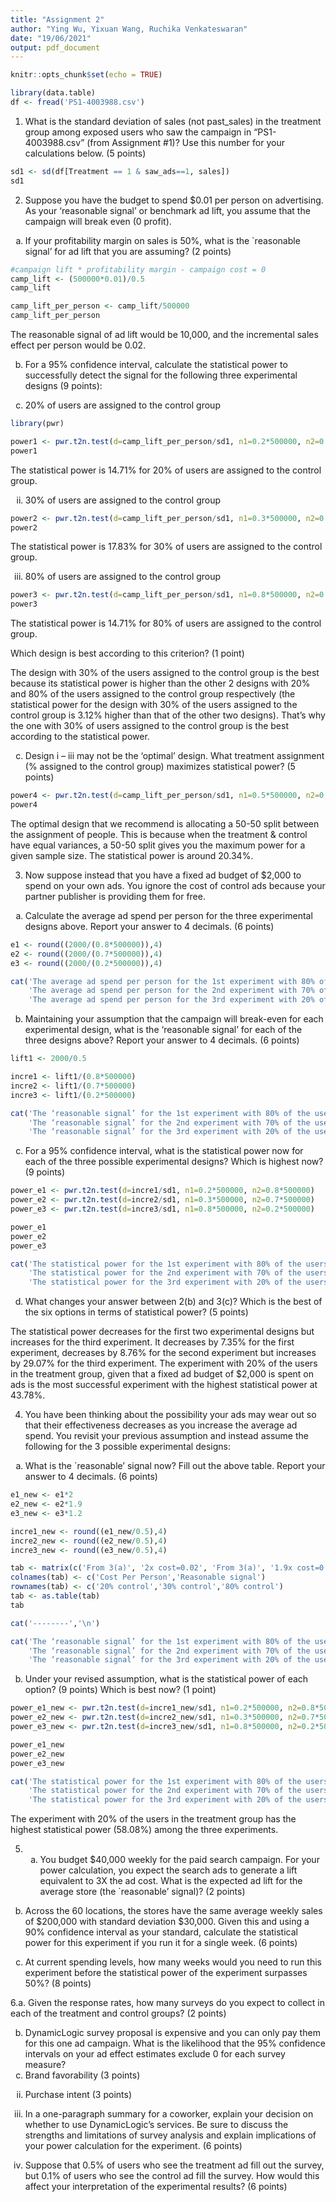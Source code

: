```yaml
---
title: "Assignment 2"
author: "Ying Wu, Yixuan Wang, Ruchika Venkateswaran"
date: "19/06/2021"
output: pdf_document
---
```


```r
knitr::opts_chunk$set(echo = TRUE)
```

```r
library(data.table)
df <- fread('PS1-4003988.csv')
```
1. What is the standard deviation of sales (not past_sales) in the treatment group among
exposed users who saw the campaign in “PS1-4003988.csv” (from Assignment #1)?
Use this number for your calculations below. (5 points)

```r
sd1 <- sd(df[Treatment == 1 & saw_ads==1, sales])
sd1
```

2. Suppose you have the budget to spend $0.01 per person on advertising. As your
‘reasonable signal’ or benchmark ad lift, you assume that the campaign will break
even (0 profit).

a. If your profitability margin on sales is 50%, what is the `reasonable signal’ for ad
lift that you are assuming? (2 points)

```r
#campaign lift * profitability margin - campaign cost = 0
camp_lift <- (500000*0.01)/0.5
camp_lift

camp_lift_per_person <- camp_lift/500000
camp_lift_per_person
```
The reasonable signal of ad lift would be 10,000, and the incremental sales effect per person would be 0.02. 

b. For a 95% confidence interval, calculate the statistical power to successfully detect
the signal for the following three experimental designs (9 points):

i. 20% of users are assigned to the control group
```r
library(pwr)

power1 <- pwr.t2n.test(d=camp_lift_per_person/sd1, n1=0.2*500000, n2=0.8*500000)
power1
```
The statistical power is 14.71% for 20% of users are assigned to the control group. 

ii. 30% of users are assigned to the control group
```r
power2 <- pwr.t2n.test(d=camp_lift_per_person/sd1, n1=0.3*500000, n2=0.7*500000)
power2
```
The statistical power is 17.83% for 30% of users are assigned to the control group. 

iii. 80% of users are assigned to the control group
```r
power3 <- pwr.t2n.test(d=camp_lift_per_person/sd1, n1=0.8*500000, n2=0.2*500000)
power3
```
The statistical power is 14.71% for 80% of users are assigned to the control group.

Which design is best according to this criterion? (1 point)

The design with 30% of the users assigned to the control group is the best because its statistical power is higher than the other 2 designs with 20% and 80% of the users assigned to the control group respectively (the statistical power for the design with 30% of the users assigned to the control group is 3.12% higher than that of the other two designs). That's why the one with 30% of users assigned to the control group is the best according to the statistical power. 

c. Design i – iii may not be the ‘optimal’ design. What treatment assignment (%
assigned to the control group) maximizes statistical power? (5 points)

```r
power4 <- pwr.t2n.test(d=camp_lift_per_person/sd1, n1=0.5*500000, n2=0.5*500000)
power4
```
The optimal design that we recommend is allocating a 50-50 split between the assignment of people. This is because when the treatment & control have equal variances, a 50-50 split gives you the maximum power for a given sample size. The statistical power is around 20.34%.

3. Now suppose instead that you have a fixed ad budget of $2,000 to spend on your own
ads. You ignore the cost of control ads because your partner publisher is providing
them for free.

a. Calculate the average ad spend per person for the three experimental designs
above. Report your answer to 4 decimals. (6 points)
```r
e1 <- round((2000/(0.8*500000)),4)
e2 <- round((2000/(0.7*500000)),4)
e3 <- round((2000/(0.2*500000)),4)

cat('The average ad spend per person for the 1st experiment with 80% of the users assigned to the treatment group is: $', e1,'\n',
    'The average ad spend per person for the 2nd experiment with 70% of the users assigned to the treatment group is: $', e2,'\n',
    'The average ad spend per person for the 3rd experiment with 20% of the users assigned to the treatment group is: $', e3,'\n')
```

b. Maintaining your assumption that the campaign will break-even for each
experimental design, what is the ‘reasonable signal’ for each of the three designs
above? Report your answer to 4 decimals. (6 points)
```r
lift1 <- 2000/0.5

incre1 <- lift1/(0.8*500000)
incre2 <- lift1/(0.7*500000)
incre3 <- lift1/(0.2*500000)

cat('The ‘reasonable signal’ for the 1st experiment with 80% of the users assigned to the treatment group is: ', incre1,'\n',
    'The ‘reasonable signal’ for the 2nd experiment with 70% of the users assigned to the treatment group is: ', incre2,'\n',
    'The ‘reasonable signal’ for the 3rd experiment with 20% of the users assigned to the treatment group is: ', incre3,'\n')
```

c. For a 95% confidence interval, what is the statistical power now for each of the
three possible experimental designs? Which is highest now? (9 points)
```r
power_e1 <- pwr.t2n.test(d=incre1/sd1, n1=0.2*500000, n2=0.8*500000)
power_e2 <- pwr.t2n.test(d=incre2/sd1, n1=0.3*500000, n2=0.7*500000)
power_e3 <- pwr.t2n.test(d=incre3/sd1, n1=0.8*500000, n2=0.2*500000)

power_e1
power_e2
power_e3

cat('The statistical power for the 1st experiment with 80% of the users assigned to the treatment group is: ', '7.36%','\n',
    'The statistical power for the 2nd experiment with 70% of the users assigned to the treatment group is: ', '9.07%','\n',
    'The statistical power for the 3rd experiment with 20% of the users assigned to the treatment group is: ', '43.78%','\n')
```

d. What changes your answer between 2(b) and 3(c)? Which is the best of the six
options in terms of statistical power? (5 points)

The statistical power decreases for the first two experimental designs but increases for the third experiment. It decreases by 7.35% for the first experiment, decreases by 8.76% for the second experiment but increases by 29.07% for the third experiment. The experiment with 20% of the users in the treatment group, given that a fixed ad budget of $2,000 is spent on ads is the most successful experiment with the highest statistical power at 43.78%.

4. You have been thinking about the possibility your ads may wear out so that their
effectiveness decreases as you increase the average ad spend. You revisit your
previous assumption and instead assume the following for the 3 possible experimental
designs:

a. What is the `reasonable' signal now? Fill out the above table. Report your answer to
4 decimals. (6 points)
```r
e1_new <- e1*2
e2_new <- e2*1.9
e3_new <- e3*1.2

incre1_new <- round((e1_new/0.5),4)
incre2_new <- round((e2_new/0.5),4)
incre3_new <- round((e3_new/0.5),4)

tab <- matrix(c('From 3(a)', '2x cost=0.02', 'From 3(a)', '1.9x cost=0.0217', 'From 3(a)', '1.2x cost=0.048'), ncol=2, byrow=TRUE)
colnames(tab) <- c('Cost Per Person','Reasonable signal')
rownames(tab) <- c('20% control','30% control','80% control')
tab <- as.table(tab)
tab

cat('--------','\n')

cat('The ‘reasonable signal’ for the 1st experiment with 80% of the users assigned to the treatment group is: ', incre1_new,'\n',
    'The ‘reasonable signal’ for the 2nd experiment with 70% of the users assigned to the treatment group is: ', incre2_new,'\n',
    'The ‘reasonable signal’ for the 3rd experiment with 20% of the users assigned to the treatment group is: ', incre3_new,'\n')

```

b. Under your revised assumption, what is the statistical power of each option? (9
points) Which is best now? (1 point)
```r
power_e1_new <- pwr.t2n.test(d=incre1_new/sd1, n1=0.2*500000, n2=0.8*500000)
power_e2_new <- pwr.t2n.test(d=incre2_new/sd1, n1=0.3*500000, n2=0.7*500000)
power_e3_new <- pwr.t2n.test(d=incre3_new/sd1, n1=0.8*500000, n2=0.2*500000)

power_e1_new
power_e2_new
power_e3_new

cat('The statistical power for the 1st experiment with 80% of the users assigned to the treatment group is: ', power_e1_new$power,'\n',
    'The statistical power for the 2nd experiment with 70% of the users assigned to the treatment group is: ', power_e2_new$power,'\n',
    'The statistical power for the 3rd experiment with 20% of the users assigned to the treatment group is: ', power_e3_new$power,'\n')
```
The experiment with 20% of the users in the treatment group has the highest statistical power (58.08%) among the three experiments. 

5. a. You budget $40,000 weekly for the paid search campaign. For your power
calculation, you expect the search ads to generate a lift equivalent to 3X the ad cost.
What is the expected ad lift for the average store (the `reasonable’ signal)? (2
points)



b. Across the 60 locations, the stores have the same average weekly sales of $200,000
with standard deviation $30,000. Given this and using a 90% confidence interval
as your standard, calculate the statistical power for this experiment if you run it
for a single week. (6 points)



c. At current spending levels, how many weeks would you need to run this
experiment before the statistical power of the experiment surpasses 50%? (8
points)


6.a. Given the response rates, how many surveys do you expect to collect in each of
the treatment and control groups? (2 points)





b. DynamicLogic survey proposal is expensive and you can only pay them for this
one ad campaign. What is the likelihood that the 95% confidence intervals on your
ad effect estimates exclude 0 for each survey measure?
i. Brand favorability (3 points)
ii. Purchase intent (3 points)



c. In a one-paragraph summary for a coworker, explain your decision on whether to
use DynamicLogic’s services. Be sure to discuss the strengths and limitations of
survey analysis and explain implications of your power calculation for the
experiment. (6 points)




d. Suppose that 0.5% of users who see the treatment ad fill out the survey, but 0.1%
of users who see the control ad fill the survey. How would this affect your
interpretation of the experimental results? (6 points)












































